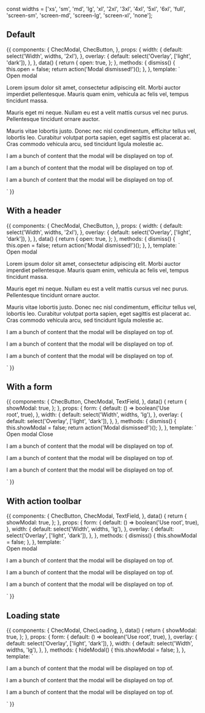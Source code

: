 const widths = ['xs', 'sm', 'md', 'lg', 'xl', '2xl', '3xl', '4xl', '5xl', '6xl', 'full', 'screen-sm', 'screen-md', 'screen-lg', 'screen-xl', 'none'];

<Meta title="Components/Modal" component={ChecModal} />

## Default

<Props of={ChecModal} />

<Preview>
  <Story name="Default">
    {{
      components: {
        ChecModal,
        ChecButton,
      },
      props: {
        width: {
          default: select('Width', widths, '2xl'),
        },
        overlay: {
          default: select('Overlay', ['light', 'dark']),
        },
      },
      data() {
        return {
          open: true,
        };
      },
      methods: {
        dismiss() {
          this.open = false;
          return action('Modal dismissed!')();
        },
      },
      template: `
        <div>
          <ChecButton @click="open = !open" color="primary" class="m-20">
            Open modal
          </ChecButton>
          <ChecModal
            v-if="open"
            :width="width"
            :overlay="overlay"
            @dismiss="dismiss"
          >
            <p>Lorem ipsum dolor sit amet, consectetur adipiscing elit. Morbi auctor imperdiet pellentesque. Mauris quam enim, vehicula ac felis vel, tempus tincidunt massa.</p>
            <p>Mauris eget mi neque. Nullam eu est a velit mattis cursus vel nec purus. Pellentesque tincidunt ornare auctor.</p>
            <p>Mauris vitae lobortis justo. Donec nec nisl condimentum, efficitur tellus vel, lobortis leo. Curabitur volutpat porta sapien, eget sagittis est placerat ac. Cras commodo vehicula arcu, sed tincidunt ligula molestie ac.</p>
          </ChecModal>
          <p class="text-left m-40">I am a bunch of content that the modal will be displayed on top of.</p>
          <p class="text-center m-40">I am a bunch of content that the modal will be displayed on top of.</p>
          <p class="text-right m-40">I am a bunch of content that the modal will be displayed on top of.</p>
        </div>`
    }}
  </Story>
</Preview>

## With a header

<Preview>
  <Story name="Header">
    {{
      components: {
        ChecModal,
        ChecButton,
      },
      props: {
        width: {
          default: select('Width', widths, '2xl'),
        },
        overlay: {
          default: select('Overlay', ['light', 'dark']),
        },
      },
      data() {
        return {
          open: true,
        };
      },
      methods: {
        dismiss() {
          this.open = false;
          return action('Modal dismissed!')();
        },
      },
      template: `
        <div>
          <ChecButton @click="open = !open" color="primary" class="m-20">
            Open modal
          </ChecButton>
          <ChecModal
            v-if="open"
            :overlay="overlay"
            :width="width"
            header="Modal title"
            @dismiss="dismiss"
          >
            <p>Lorem ipsum dolor sit amet, consectetur adipiscing elit. Morbi auctor imperdiet pellentesque. Mauris quam enim, vehicula ac felis vel, tempus tincidunt massa.</p>
            <p>Mauris eget mi neque. Nullam eu est a velit mattis cursus vel nec purus. Pellentesque tincidunt ornare auctor.</p>
            <p>Mauris vitae lobortis justo. Donec nec nisl condimentum, efficitur tellus vel, lobortis leo. Curabitur volutpat porta sapien, eget sagittis est placerat ac. Cras commodo vehicula arcu, sed tincidunt ligula molestie ac.</p>
          </ChecModal>
          <p class="text-left m-40">I am a bunch of content that the modal will be displayed on top of.</p>
          <p class="text-center m-40">I am a bunch of content that the modal will be displayed on top of.</p>
          <p class="text-right m-40">I am a bunch of content that the modal will be displayed on top of.</p>
        </div>`
    }}
  </Story>
</Preview>


## With a form

<Props of={ChecModal} />

<Preview>
  <Story name="With a form">
    {{
      components: {
        ChecButton,
        ChecModal,
        TextField,
      },
      data() {
        return {
          showModal: true,
        };
      },
      props: {
        form: {
          default: () => boolean('Use <form> root', true),
        },
        width: {
          default: select('Width', widths, 'lg'),
        },
        overlay: {
          default: select('Overlay', ['light', 'dark']),
        },
      },
      methods: {
        dismiss() {
          this.showModal = false;
          return action('Modal dismissed!')();
        },
      },
      template: `
        <div class="font-lato">
          <ChecButton @click="showModal = !showModal" color="primary" class="m-20">
            Open modal
          </ChecButton>
          <ChecModal
            :overlay="overlay"
            :form="form"
            :width="width"
            header="Set up your account"
            v-if="showModal"
            @dismiss="dismiss"
          >
            <label class="block mb-4">
              <TextField label="First name" value="Leslie" class="w-full" />
            </label>
            <label class="block mb-4">
              <TextField label="Surname" value="Lawless" class="w-full" />
            </label>
            <label class="block mb-4">
              <TextField label="Email address" value="lezlie@example.com" class="w-full" />
            </label>
            <ChecButton color="primary" class="mt-8 p-0" @click="dismiss" text-only>Close</ChecButton>
          </ChecModal>
          <p class="text-left m-40">I am a bunch of content that the modal will be displayed on top of.</p>
          <p class="text-center m-40">I am a bunch of content that the modal will be displayed on top of.</p>
          <p class="text-right m-40">I am a bunch of content that the modal will be displayed on top of.</p>
        </div>`
    }}
  </Story>
</Preview>

## With action toolbar

<Props of={ChecModal} />

<Preview>
  <Story name="With action toolbar">
    {{
      components: {
        ChecButton,
        ChecModal,
        TextField,
      },
      data() {
        return {
          showModal: true,
        };
      },
      props: {
        form: {
          default: () => boolean('Use <form> root', true),
        },
        width: {
          default: select('Width', widths, 'lg'),
        },
        overlay: {
          default: select('Overlay', ['light', 'dark']),
        },
      },
      methods: {
        dismiss() {
          this.showModal = false;
        },
      },
      template: `
        <div class="font-lato">
          <ChecButton @click="showModal = !showModal" color="primary" class="m-20">
            Open modal
          </ChecButton>
          <ChecModal
            v-if="showModal"
            :overlay="overlay"
            :form="form"
            :width="width"
            header="Set up your account"
            @dismiss="dismiss"
          >
            <label class="block mb-4">
              <TextField label="First name" value="Leslie" class="w-full" />
            </label>
            <label class="block mb-4">
              <TextField label="Surname" value="Lawless" class="w-full" />
            </label>
            <label class="block mb-4">
              <TextField label="Email address" value="lezlie@example.com" class="w-full" />
            </label>
            <template v-slot:toolbar>
              <ChecButton color="primary" text-only @click="dismiss">
                Cancel
              </ChecButton>
              <ChecButton color="primary">
                Save
              </ChecButton>
            </template>
          </ChecModal>
          <p class="text-left m-40">I am a bunch of content that the modal will be displayed on top of.</p>
          <p class="text-center m-40">I am a bunch of content that the modal will be displayed on top of.</p>
          <p class="text-right m-40">I am a bunch of content that the modal will be displayed on top of.</p>
        </div>`
    }}
  </Story>
</Preview>

## Loading state

<Preview>
  <Story name="With loading state">
    {{
      components: {
        ChecModal,
        ChecLoading,
      },
      data() {
        return {
          showModal: true,
        };
      },
      props: {
        form: {
          default: () => boolean('Use <form> root', true),
        },
        overlay: {
          default: select('Overlay', ['light', 'dark']),
        },
        width: {
          default: select('Width', widths, 'lg'),
        },
      },
      methods: {
        hideModal() {
          this.showModal = false;
        },
      },
      template: `
        <div class="font-lato">
          <ChecModal :overlay="overlay" :form="form" :width="width" header="Set up your account">
            <ChecLoading message="Please wait..." />
          </ChecModal>
          <p class="text-left m-40">I am a bunch of content that the modal will be displayed on top of.</p>
          <p class="text-center m-40">I am a bunch of content that the modal will be displayed on top of.</p>
          <p class="text-right m-40">I am a bunch of content that the modal will be displayed on top of.</p>
        </div>`
    }}
  </Story>
</Preview>
